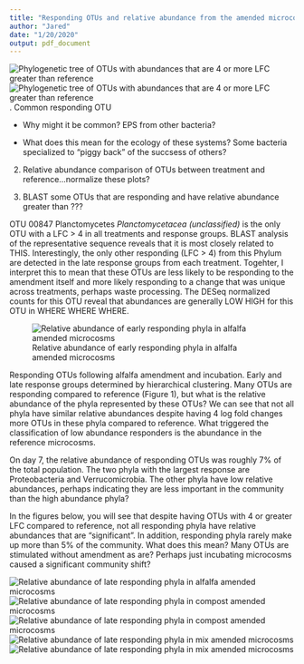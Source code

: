 ```yaml
---
title: "Responding OTUs and relative abundance from the amended microcosms"
author: "Jared"
date: "1/20/2020"
output: pdf_document
---
```


![Phylogenetic tree of OTUs with abundances that are 4 or more LFC greater than reference](resp_tree.png)
\newpage   
![Phylogenetic tree of OTUs with abundances that are 4 or more LFC greater than reference](resp_tree_final.png)
\newpage   
1. Common responding OTU  

+ Why might it be common? EPS from other bacteria?     

+ What does this mean for the ecology of these systems? Some bacteria specialized to "piggy back" of the succsess of others?      
  
2. Relative abundance comparison of OTUs between treatment and reference...normalize these plots?  

3. BLAST some OTUs that are responding and have relative abundance greater than ???  

\newpage
OTU 00847 Planctomycetes *Planctomycetacea (unclassified)* is the only OTU with a LFC > 4 in all treatments and response groups. BLAST analysis of the representative sequence reveals that it is most closely related to THIS. Interestingly, the only other responding (LFC > 4) from this Phylum are detected in the late response groups from each treatment. Togehter, I interpret this to mean that these OTUs are less likely to be responding to the amendment itself and more likely responding to a change that was unique across treatments, perhaps waste processing. The DESeq normalized counts for this OTU reveal that abundances are generally LOW HIGH for this OTU in WHERE WHERE WHERE. 

![Relative abundance of early responding phyla in alfalfa amended microcosms](alfalfa_early_area_responders.png)

Responding OTUs following alfalfa amendment and incubation. Early and late response groups determined by hierarchical clustering. Many OTUs are responding compared to reference (Figure 1), but what is the relative abundance of the phyla represented by these OTUs? 
We can see that not all phyla have similar relative abundances despite having 4 log fold changes more OTUs in these phyla compared to reference. What triggered the classification of low abundance responders is the abundance in the reference microcosms. 

On day 7, the relative abundance of responding OTUs was roughly 7% of the total population. The two phyla with the largest response are Proteobacteria and Verrucomicrobia. The other phyla have low relative abundances, perhaps indicating they are less important in the community than the high abundance phyla? 

In the figures below, you will see that despite having OTUs with 4 or greater LFC compared to reference, not all responding phyla have relative abundances that are "significant". In addition, responding phyla rarely make up more than 5% of the community. What does this mean? Many OTUs are stimulated without amendment as are? Perhaps just incubating microcosms caused a significant community shift? 

![Relative abundance of late responding phyla in alfalfa amended microcosms](alfalfa_late_area_responders.png)
![Relative abundance of late responding phyla in compost amended microcosms](compost_early_area_responders.png)
![Relative abundance of late responding phyla in compost amended microcosms](compost_late_area_responders.png)
![Relative abundance of late responding phyla in mix amended microcosms](mix_early_area_responders.png)
![Relative abundance of late responding phyla in mix amended microcosms](mix_late_area_responders.png)
